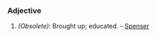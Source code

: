 ===Adjective===
#''(Obsolete):'' Brought up; educated. - [[Spenser]]

<!--
Attention: This page is to be ph34red.

Thank you.
Brought to you by Ph34rness.
-->